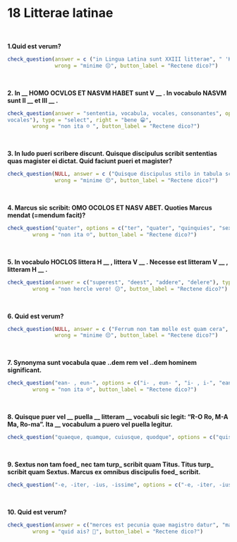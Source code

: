 # 18 Litterae latinae
</br>

**1.Quid est verum?**


```r
check_question(answer = c ("in Lingua Latina sunt XXIII litterae", " 'Kaeso' est praenomen Latinum rarissimum"), options = c("in Lingua Latina sunt XXIII litterae", " 'Kaeso' est praenomen Latinum rarissimum", "Z, Y, K sunt litterae Latinae frequentes", "in Lingua Latina numerus vocalium et consonantium idem est"), type = "checkbox",  right = "optime 👍",
               wrong = "minime 😔", button_label = "Rectene dico?")
```
</br>

**2. In __ HOMO OCVLOS ET NASVM HABET sunt V __ . In vocabulo NASVM sunt II __ et III __ .**



```r
check_question(answer = "sententia, vocabula, vocales, consonantes", options = c("sententia, vocabula, vocales, consonantes", "sententia, littera, vocales, consonantes", "littera, sententiae, consonantes, vocales", "sententia, vocabula, consonantes,
vocales"), type = "select", right = "bene 😁",
        wrong = "non ita ☹️ ", button_label = "Rectene dico?")
```

</br>


**3. In ludo pueri scribere discunt. Quisque discipulus scribit sententias quas magister ei dictat. Quid faciunt pueri et magister?**


```r
check_question(NULL, answer = c ("Quisque discipulus stilo in tabula scribit", "Magister chartam tenens sententiam dictat"), options = c("Magister stilum in ceram premit", "Magister chartam tenens sententiam dictat", "Quisque discipulus stilo in tabula scribit","Quisque discipulus calamo in charta scribit"), type = "checkbox",  right = "optime 👍",
               wrong = "minime 😔", button_label = "Rectene dico?")
```

</br>

**4. Marcus sic scribit: OMO OCOLOS ET NASV ABET. Quoties Marcus mendat (=mendum facit)?**

```r
check_question("quater", options = c("ter", "quater", "quinquies", "sexies"), type = "radio", right = "probe 👌",
        wrong = "non ita ☹️", button_label = "Rectene dico?")
```            
</br> 
   
**5. In vocabulo HOCLOS littera H __ , littera V __ . Necesse est litteram V __ , litteram H __ .**
</br> 

```r
check_question(answer = c("superest", "deest", "addere", "delere"), type = "in_order",  right = "ita, ut dicis 👏",
        wrong = "non hercle vero! 😕", button_label = "Rectene dico?")
```

</br>

**6. Quid est verum?**


```r
check_question(NULL, answer = c ("Ferrum non tam molle est quam cera", "Discipuli scribentes stilum in ceram premunt"), options = c("Discipuli scribentes stilum in ceram premunt", "Charta et calamus ex cera efficiuntur", "Ferrum non tam molle est quam cera","Ferrum est materia dura quae impigrae apes faciunt"), type = "checkbox",  right = "optime 👍",
               wrong = "minime 😔", button_label = "Rectene dico?")
```
</br>

**7. Synonyma sunt vocabula quae ..dem rem vel ..dem hominem significant.**



```r
check_question("ean- , eun-", options = c("i- , eun- ", "i- , i-", "ean- , eun-", "ean- , i-"), type = "radio", right = "probe 👌",
        wrong = "non ita ☹️", button_label = "Rectene dico?")
```     
</br>

**8. Quisque puer vel __ puella __ litteram __ vocabuli sic legit: "R-O Ro, M-A Ma, Ro-ma". Ita __ vocabulum a puero vel puella legitur.**



```r
check_question("quaeque, quamque, cuiusque, quodque", options = c("quisque, quemque, cuiusque, quodque", "quisque, quamque, quodque, cuiusque", "quaeque, quamque, cuiusque, quodque", "quaeque, quemque, quodque, cuiusque"), type = "select", right = "recte sane 🙂",wrong = "cogitandum est 🤔", button_label = "Rectene dico?")
```
</br>

**9. Sextus non tam foed_ nec tam turp_ scribit quam Titus. Titus turp_ scribit quam Sextus. Marcus ex omnibus discipulis foed_ scribit.**


```r
check_question("-e, -iter, -ius, -issime", options = c("-e, -iter, -ius, -issime", "-iter, -e, -ius, -issime", "-iter, -e, -ior, -issiumus", "-e, -iter, -ior, -issimus"), type = "radio", right = "ita, ut dicis 👏",wrong = "non hercle vero! 😕", button_label = "Rectene dico?")
```
</br>

**10. Quid est verum?**



```r
check_question(answer = c("merces est pecunia quae magistro datur", "magister anulo in ceram imprimente epistulam signat"), options = c("magister anulo in ceram imprimente epistulam signat", "magister Sextum laudans epistulam ad Cornelium scribit", "Titus mercedem ad diem non affert", "merces est pecunia quae magistro datur"), type = "checkbox", right = "optime 👍",
        wrong = "quid ais? 🤨", button_label = "Rectene dico?")
```    
</br>
